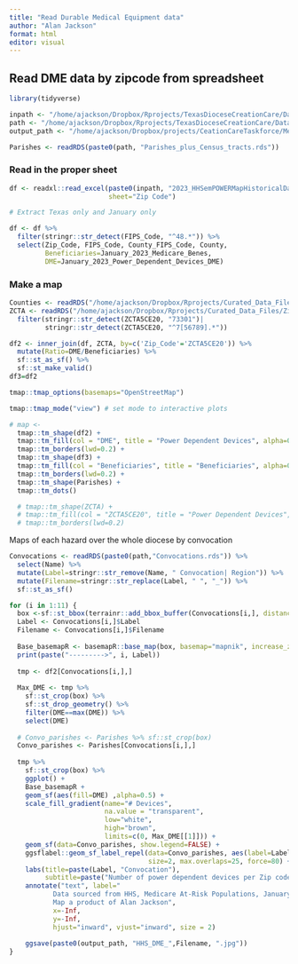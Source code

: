 ```yaml
---
title: "Read Durable Medical Equipment data"
author: "Alan Jackson"
format: html
editor: visual
---
```


##    Read DME data by zipcode from spreadsheet

```r

library(tidyverse)

inpath <- "/home/ajackson/Dropbox/Rprojects/TexasDioceseCreationCare/Data/Medicare/"
path <- "/home/ajackson/Dropbox/Rprojects/TexasDioceseCreationCare/Data/"
output_path <- "/home/ajackson/Dropbox/projects/CeationCareTaskforce/Medicare/"

Parishes <- readRDS(paste0(path, "Parishes_plus_Census_tracts.rds"))

```

###   Read in the proper sheet

```r

df <- readxl::read_excel(paste0(inpath, "2023_HHSemPOWERMapHistoricalDataset.xlsx"),
                         sheet="Zip Code")

# Extract Texas only and January only

df <- df %>% 
  filter(stringr::str_detect(FIPS_Code, "^48.*")) %>% 
  select(Zip_Code, FIPS_Code, County_FIPS_Code, County, 
         Beneficiaries=January_2023_Medicare_Benes,
         DME=January_2023_Power_Dependent_Devices_DME)


```

###   Make a map

```r

Counties <- readRDS("/home/ajackson/Dropbox/Rprojects/Curated_Data_Files/Texas_Counties/County_Outlines.rds")
ZCTA <- readRDS("/home/ajackson/Dropbox/Rprojects/Curated_Data_Files/Zipcodes/ZCTA_polygons_2020.rds") %>% 
  filter(stringr::str_detect(ZCTA5CE20, "73301")|
         stringr::str_detect(ZCTA5CE20, "^7[56789].*"))

df2 <- inner_join(df, ZCTA, by=c('Zip_Code'='ZCTA5CE20')) %>% 
  mutate(Ratio=DME/Beneficiaries) %>% 
  sf::st_as_sf() %>% 
  sf::st_make_valid()
df3=df2

tmap::tmap_options(basemaps="OpenStreetMap")

tmap::tmap_mode("view") # set mode to interactive plots

# map <- 
  tmap::tm_shape(df2) + 
  tmap::tm_fill(col = "DME", title = "Power Dependent Devices", alpha=0.5, style="pretty")+
  tmap::tm_borders(lwd=0.2) +
  tmap::tm_shape(df3) +
  tmap::tm_fill(col = "Beneficiaries", title = "Beneficiaries", alpha=0.5, style="pretty")+
  tmap::tm_borders(lwd=0.2) +
  tmap::tm_shape(Parishes) + 
  tmap::tm_dots()

  # tmap::tm_shape(ZCTA) + 
  # tmap::tm_fill(col = "ZCTA5CE20", title = "Power Dependent Devices", alpha=0.5, style="pretty")+
  # tmap::tm_borders(lwd=0.2) 
```

Maps of each hazard over the whole diocese by convocation

```r

Convocations <- readRDS(paste0(path,"Convocations.rds")) %>% 
  select(Name) %>% 
  mutate(Label=stringr::str_remove(Name, " Convocation| Region")) %>% 
  mutate(Filename=stringr::str_replace(Label, " ", "_")) %>% 
  sf::st_as_sf()

for (i in 1:11) {
  box <-sf::st_bbox(terrainr::add_bbox_buffer(Convocations[i,], distance=5000)) # 5 kilometers
  Label <- Convocations[i,]$Label
  Filename <- Convocations[i,]$Filename
  
  Base_basemapR <- basemapR::base_map(box, basemap="mapnik", increase_zoom=2)
  print(paste("--------->", i, Label))
  
  tmp <- df2[Convocations[i,],]
  
  Max_DME <- tmp %>% 
    sf::st_crop(box) %>% 
    sf::st_drop_geometry() %>% 
    filter(DME==max(DME)) %>% 
    select(DME)
  
  # Convo_parishes <- Parishes %>% sf::st_crop(box)
  Convo_parishes <- Parishes[Convocations[i,],]
  
  tmp %>% 
    sf::st_crop(box) %>% 
    ggplot() +
    Base_basemapR +
    geom_sf(aes(fill=DME) ,alpha=0.5) +
    scale_fill_gradient(name="# Devices", 
                        na.value = "transparent", 
                        low="white", 
                        high="brown",
                        limits=c(0, Max_DME[[1]])) +
    geom_sf(data=Convo_parishes, show.legend=FALSE) +
    ggsflabel::geom_sf_label_repel(data=Convo_parishes, aes(label=Label), 
                                   size=2, max.overlaps=25, force=80) +
    labs(title=paste(Label, "Convocation"),
         subtitle=paste("Number of power dependent devices per Zip code")) +
    annotate("text", label="
           Data sourced from HHS, Medicare At-Risk Populations, January 2023 
           Map a product of Alan Jackson", 
           x=-Inf, 
           y=-Inf,
           hjust="inward", vjust="inward", size = 2)
  
    ggsave(paste0(output_path, "HHS_DME_",Filename, ".jpg"))
}




```

